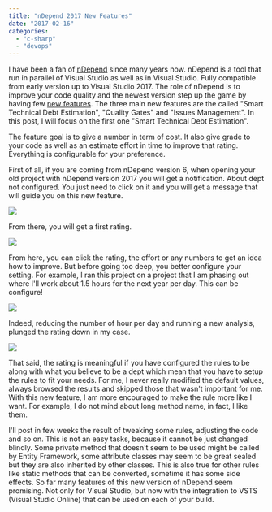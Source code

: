```yaml
---
title: "nDepend 2017 New Features"
date: "2017-02-16"
categories:
  - "c-sharp"
  - "devops"
---
```


I have been a fan of [nDepend](http://www.ndepend.com/) since many years now. nDepend is a tool that run in parallel of Visual Studio as well as in Visual Studio. Fully compatible from early version up to Visual Studio 2017. The role of nDepend is to improve your code quality and the newest version step up the game by having few [new features](http://www.ndepend.com/ndepend-v2017). The three main new features are the called "Smart Technical Debt Estimation", "Quality Gates" and "Issues Management". In this post, I will focus on the first one "Smart Technical Debt Estimation".

The feature goal is to give a number in term of cost. It also give grade to your code as well as an estimate effort in time to improve that rating. Everything is configurable for your preference.

First of all, if you are coming from nDepend version 6, when opening your old project with nDepend version 2017 you will get a notification. About dept not configured. You just need to click on it and you will get a message that will guide you on this new feature.

![](images/nDependTechnicalDebt-1024x708.png)

From there, you will get a first rating. 

![](images/nDependDebtRating.png)

From here, you can click the rating, the effort or any numbers to get an idea how to improve. But before going too deep, you better configure your setting. For example, I ran this project on a project that I am phasing out where I'll work about 1.5 hours for the next year per day. This can be configure!

![](images/ndependNumberWorkHour.png)

Indeed, reducing the number of hour per day and running a new analysis, plunged the rating down in my case. 

![](images/nDependDebtRating2.png)

That said, the rating is meaningful if you have configured the rules to be along with what you believe to be a dept which mean that you have to setup the rules to fit your needs. For me, I never really modified the default values, always browsed the results and skipped those that wasn't important for me. With this new feature, I am more encouraged to make the rule more like I want. For example, I do not mind about long method name, in fact, I like them.

I'll post in few weeks the result of tweaking some rules, adjusting the code and so on. This is not an easy tasks, because it cannot be just changed blindly. Some private method that doesn't seem to be used might be called by Entity Framework, some attribute classes may seem to be great sealed but they are also inherited by other classes. This is also true for other rules like static methods that can be converted, sometime it has some side effects. So far many features of this new version of nDepend seem promising. Not only for Visual Studio, but now with the integration to VSTS (Visual Studio Online) that can be used on each of your build.
